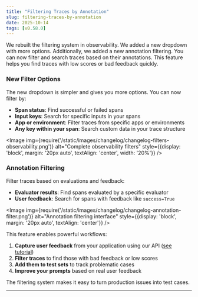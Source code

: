 ```yaml
---
title: "Filtering Traces by Annotation"
slug: filtering-traces-by-annotation
date: 2025-10-14
tags: [v0.58.0]
---
```




We rebuilt the filtering system in observability. We added a new dropdown with more options. Additionally, we added a new annotation filtering. You can now filter and search traces based on their annotations. This feature helps you find traces with low scores or bad feedback quickly.

### New Filter Options

The new dropdown is simpler and gives you more options. You can now filter by:
- **Span status**: Find successful or failed spans
- **Input keys**: Search for specific inputs in your spans
- **App or environment**: Filter traces from specific apps or environments
- **Any key within your span**: Search custom data in your trace structure

<Image img={require('/static/images/changelog/changelog-filters-observability.png')} alt="Complete observability filters" style={{display: 'block', margin: '20px auto', textAlign: 'center', width: '20%'}} />

### Annotation Filtering

Filter traces based on evaluations and feedback:
- **Evaluator results**: Find spans evaluated by a specific evaluator
- **User feedback**: Search for spans with feedback like `success=True`

<Image img={require('/static/images/changelog/changelog-annotation-filter.png')} alt="Annotation filtering interface" style={{display: 'block', margin: '20px auto', textAlign: 'center'}} />

This feature enables powerful workflows:

1. **Capture user feedback** from your application using our API ([see tutorial](/tutorials/cookbooks/capture-user-feedback))
2. **Filter traces** to find those with bad feedback or low scores
3. **Add them to test sets** to track problematic cases
4. **Improve your prompts** based on real user feedback

The filtering system makes it easy to turn production issues into test cases.

---
